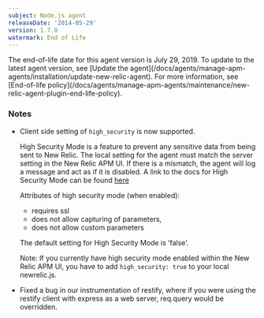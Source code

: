 ```yaml
---
subject: Node.js agent
releaseDate: '2014-05-29'
version: 1.7.0
watermark: End of Life
---
```


<Callout variant="important">
  The end-of-life date for this agent version is July 29, 2019. To update to the latest agent version, see [Update the agent](/docs/agents/manage-apm-agents/installation/update-new-relic-agent). For more information, see [End-of-life policy](/docs/agents/manage-apm-agents/maintenance/new-relic-agent-plugin-end-life-policy).
</Callout>

### Notes

* Client side setting of `high_security` is now supported.

  High Security Mode is a feature to prevent any sensitive data from being sent to New Relic. The local setting for the agent must match the server setting in the New Relic APM UI. If there is a mismatch, the agent will log a message and act as if it is disabled. A link to the docs for High Security Mode can be found [here](https://docs.newrelic.com/docs/subscriptions/security#high-security)

  Attributes of high security mode (when enabled):

  * requires ssl
  * does not allow capturing of parameters,
  * does not allow custom parameters

  The default setting for High Security Mode is ‘false’.

  Note: If you currently have high security mode enabled within the New Relic APM UI, you have to add `high_security: true` to your local newrelic.js.
* Fixed a bug in our instrumentation of restify, where if you were using the restify client with express as a web server, req.query would be overridden.
